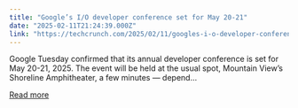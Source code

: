 ```yaml
---
title: "Google’s I/O developer conference set for May 20-21"
date: "2025-02-11T21:24:39.000Z"
link: "https://techcrunch.com/2025/02/11/googles-i-o-developer-conference-set-for-may-20-21/"
---
```


Google Tuesday confirmed that its annual developer conference is set for May 20-21, 2025. The event will be held at the usual spot, Mountain View’s Shoreline Amphitheater, a few minutes &#8212; depend...

[Read more](https://techcrunch.com/2025/02/11/googles-i-o-developer-conference-set-for-may-20-21/)
